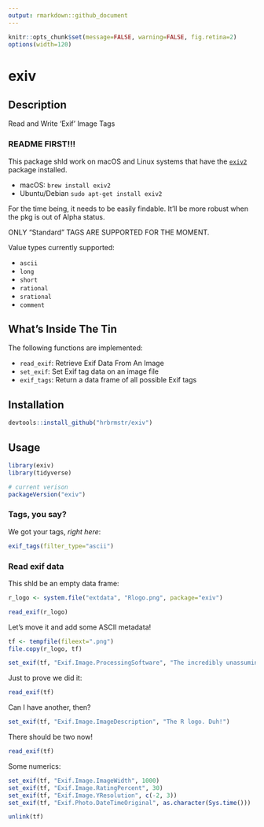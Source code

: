 ```yaml
---
output: rmarkdown::github_document
---
```

```r
knitr::opts_chunk$set(message=FALSE, warning=FALSE, fig.retina=2)
options(width=120)
```

# exiv

## Description

Read and Write 'Exif' Image Tags

### README FIRST!!! 

This package shld work on macOS and Linux systems that have the [`exiv2`](http://www.exiv2.org/) package installed.

- macOS: `brew install exiv2`
- Ubuntu/Debian `sudo apt-get install exiv2`

For the time being, it needs to be easily findable. It'll be more robust when the pkg is out of Alpha status.

ONLY "Standard" TAGS ARE SUPPORTED FOR THE MOMENT.

Value types currently supported:

- `ascii`
- `long`
- `short`
- `rational`
- `srational`
- `comment`

## What's Inside The Tin

The following functions are implemented:

- `read_exif`:	Retrieve Exif Data From An Image
- `set_exif`:	Set Exif tag data on an image file
- `exif_tags`:	Return a data frame of all possible Exif tags

## Installation

```r
devtools::install_github("hrbrmstr/exiv")
```

## Usage

```r
library(exiv)
library(tidyverse)

# current verison
packageVersion("exiv")
```

### Tags, you say?

We got your tags, _right here_:

```r
exif_tags(filter_type="ascii")
```

### Read exif data

This shld be an empty data frame:

```r
r_logo <- system.file("extdata", "Rlogo.png", package="exiv")

read_exif(r_logo)
```

Let's move it and add some ASCII metadata!

```r
tf <- tempfile(fileext=".png")
file.copy(r_logo, tf)

set_exif(tf, "Exif.Image.ProcessingSoftware", "The incredibly unassuming exiv R package!")
```

Just to prove we did it:

```r
read_exif(tf)
```

Can I have another, then?

```r
set_exif(tf, "Exif.Image.ImageDescription", "The R logo. Duh!")
```

There should be two now!

```r
read_exif(tf)
```

Some numerics:

```r
set_exif(tf, "Exif.Image.ImageWidth", 1000)
set_exif(tf, "Exif.Image.RatingPercent", 30)
set_exif(tf, "Exif.Image.YResolution", c(-2, 3))
set_exif(tf, "Exif.Photo.DateTimeOriginal", as.character(Sys.time()))
```

```r
unlink(tf)
```
